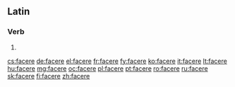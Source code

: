 ==Latin==
===Verb===
{{la-verb-form|facere}}

# {{conjugation of|[[facio#Latin|faciō]]||pres|act|inf|lang=la}}

[[cs:facere]]
[[de:facere]]
[[el:facere]]
[[fr:facere]]
[[fy:facere]]
[[ko:facere]]
[[it:facere]]
[[lt:facere]]
[[hu:facere]]
[[mg:facere]]
[[oc:facere]]
[[pl:facere]]
[[pt:facere]]
[[ro:facere]]
[[ru:facere]]
[[sk:facere]]
[[fi:facere]]
[[zh:facere]]